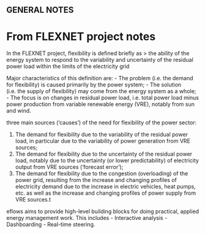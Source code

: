 ## GENERAL NOTES

# From FLEXNET project notes

In the FLEXNET project, flexibility is defined briefly as
> the ability of the energy system to respond to the variability and uncertainty of the residual power load within the limits of the electricity grid

Major characteristics of this definition are:
- The problem (i.e. the demand for flexibility) is caused primarily by the power system;
- The solution (i.e. the supply of flexibility) may come from the energy system as a whole;
- The focus is on changes in residual power load, i.e. total power load minus power production from variable renewable energy (VRE), notably from sun and wind.

three main sources (‘causes’) of the need for flexibility of the power sector:

1. The demand for flexibility  due to  the variability of the residual power load, in particular due to the variability of power generation from VRE sources;
2. The demand for flexibility due to the uncertainty of the residual power load, notably due to the uncertainty (or lower predictability) of electricity output from VRE sources (‘forecast error’);
3. The demand for flexibility due to the congestion (overloading) of the power grid, resulting from the increase and changing profiles of electricity demand due to the increase in electric vehicles, heat pumps, etc. as well as the increase and changing profiles of power supply from VRE sources.t

eflows aims to provide high-level building blocks for doing practical, applied energy management work. This includes
- Interactive analysis
- Dashboarding
- Real-time steering. 
